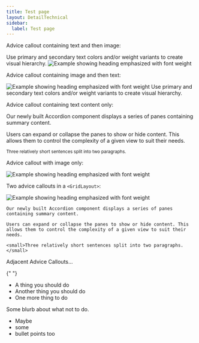 ```yaml
---
title: Test page
layout: DetailTechnical
sidebar:
  label: Test page
---
```


Advice callout containing text and then image:

<AdviceCallout type="positive">
  Use primary and secondary text colors and/or weight variants to create visual hierarchy.
  <Image
    src="/img/foundations/typography-heading-emphasized.svg"
    alt="Example showing heading emphasized with font weight"
  />

</AdviceCallout>

Advice callout containing image and then text:

<AdviceCallout type="positive">
  <img
    src="https://picsum.photos/700/300"
    alt="Example showing heading emphasized with font weight"
    width={700}
    height={300}
  />
  Use primary and secondary text colors and/or weight variants to create visual hierarchy.
</AdviceCallout>

Advice callout containing text content only:

<AdviceCallout type="negative">

Our newly built Accordion component displays a series of panes containing summary content.

Users can expand or collapse the panes to show or hide content. This allows them to control the complexity of a given view to suit their needs.

<small>Three relatively short sentences split into two paragraphs.</small>

</AdviceCallout>

Advice callout with image only:

<AdviceCallout type="positive">
  <Image
    src="/img/foundations/typography-heading-emphasized.svg"
    alt="Example showing heading emphasized with font weight"
  />

</AdviceCallout>

Two advice callouts in a `<GridLayout>`:

<GridLayout columns={2} gap={2}>
  <AdviceCallout type="positive">
    <Image
      src="/img/foundations/typography-heading-emphasized.svg"
      alt="Example showing heading emphasized with font weight"
    />
  </AdviceCallout>

  <AdviceCallout type="negative">

    Our newly built Accordion component displays a series of panes containing summary content.

    Users can expand or collapse the panes to show or hide content. This allows them to control the complexity of a given view to suit their needs.

    <small>Three relatively short sentences split into two paragraphs.</small>

  </AdviceCallout>
</GridLayout>

Adjacent Advice Callouts...

{" "}

<AdviceCallout type="positive">

- A thing you should do
- Another thing you should do
- One more thing to do

</AdviceCallout>

<AdviceCallout type="negative">

Some blurb about what not to do.

- Maybe
- some
- bullet points too

</AdviceCallout>
